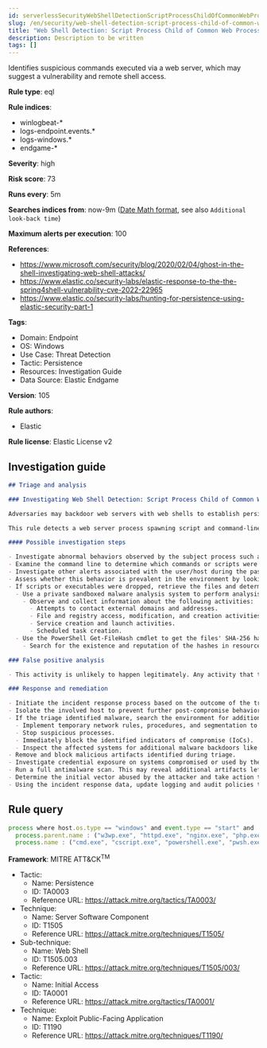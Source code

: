 ```yaml
---
id: serverlessSecurityWebShellDetectionScriptProcessChildOfCommonWebProcesses
slug: /en/security/web-shell-detection-script-process-child-of-common-web-processes
title: "Web Shell Detection: Script Process Child of Common Web Processes"
description: Description to be written
tags: []
---
```


<div id="web-shell-detection-script-process-child-of-common-web-processes"></div>

Identifies suspicious commands executed via a web server, which may suggest a vulnerability and remote shell access.

**Rule type**: eql

**Rule indices**: 

* winlogbeat-*
* logs-endpoint.events.*
* logs-windows.*
* endgame-*

**Severity**: high

**Risk score**: 73

**Runs every**: 5m

**Searches indices from**: now-9m ([Date Math format](((ref))/common-options.html#date-math), see also <DocLink id="serverlessSecurityRulesUiCreate" section="set-the-rules-schedule">`Additional look-back time`</DocLink>)

**Maximum alerts per execution**: 100

**References**: 

* https://www.microsoft.com/security/blog/2020/02/04/ghost-in-the-shell-investigating-web-shell-attacks/
* https://www.elastic.co/security-labs/elastic-response-to-the-the-spring4shell-vulnerability-cve-2022-22965
* https://www.elastic.co/security-labs/hunting-for-persistence-using-elastic-security-part-1

**Tags**: 

* Domain: Endpoint
* OS: Windows
* Use Case: Threat Detection
* Tactic: Persistence
* Resources: Investigation Guide
* Data Source: Elastic Endgame

**Version**: 105

**Rule authors**: 

* Elastic

**Rule license**: Elastic License v2

## Investigation guide

```markdown
## Triage and analysis

### Investigating Web Shell Detection: Script Process Child of Common Web Processes

Adversaries may backdoor web servers with web shells to establish persistent access to systems. A web shell is a web script that is placed on an openly accessible web server to allow an adversary to use the web server as a gateway into a network. A web shell may provide a set of functions to execute or a command-line interface on the system that hosts the web server.

This rule detects a web server process spawning script and command-line interface programs, potentially indicating attackers executing commands using the web shell.

#### Possible investigation steps

- Investigate abnormal behaviors observed by the subject process such as network connections, registry or file modifications, and any other spawned child processes.
- Examine the command line to determine which commands or scripts were executed.
- Investigate other alerts associated with the user/host during the past 48 hours.
- Assess whether this behavior is prevalent in the environment by looking for similar occurrences across hosts.
- If scripts or executables were dropped, retrieve the files and determine if they are malicious:
  - Use a private sandboxed malware analysis system to perform analysis.
    - Observe and collect information about the following activities:
      - Attempts to contact external domains and addresses.
      - File and registry access, modification, and creation activities.
      - Service creation and launch activities.
      - Scheduled task creation.
  - Use the PowerShell Get-FileHash cmdlet to get the files' SHA-256 hash values.
    - Search for the existence and reputation of the hashes in resources like VirusTotal, Hybrid-Analysis, CISCO Talos, Any.run, etc.

### False positive analysis

- This activity is unlikely to happen legitimately. Any activity that triggered the alert and is not inherently malicious must be monitored by the security team.

### Response and remediation

- Initiate the incident response process based on the outcome of the triage.
- Isolate the involved host to prevent further post-compromise behavior.
- If the triage identified malware, search the environment for additional compromised hosts.
  - Implement temporary network rules, procedures, and segmentation to contain the malware.
  - Stop suspicious processes.
  - Immediately block the identified indicators of compromise (IoCs).
  - Inspect the affected systems for additional malware backdoors like reverse shells, reverse proxies, or droppers that attackers could use to reinfect the system.
- Remove and block malicious artifacts identified during triage.
- Investigate credential exposure on systems compromised or used by the attacker to ensure all compromised accounts are identified. Reset passwords for these accounts and other potentially compromised credentials, such as email, business systems, and web services.
- Run a full antimalware scan. This may reveal additional artifacts left in the system, persistence mechanisms, and malware components.
- Determine the initial vector abused by the attacker and take action to prevent reinfection through the same vector.
- Using the incident response data, update logging and audit policies to improve the mean time to detect (MTTD) and the mean time to respond (MTTR).
```

## Rule query

```js
process where host.os.type == "windows" and event.type == "start" and
  process.parent.name : ("w3wp.exe", "httpd.exe", "nginx.exe", "php.exe", "php-cgi.exe", "tomcat.exe") and
  process.name : ("cmd.exe", "cscript.exe", "powershell.exe", "pwsh.exe", "powershell_ise.exe", "wmic.exe", "wscript.exe")

```

**Framework**: MITRE ATT&CK<sup>TM</sup>

* Tactic:
    * Name: Persistence
    * ID: TA0003
    * Reference URL: https://attack.mitre.org/tactics/TA0003/
* Technique:
    * Name: Server Software Component
    * ID: T1505
    * Reference URL: https://attack.mitre.org/techniques/T1505/
* Sub-technique:
    * Name: Web Shell
    * ID: T1505.003
    * Reference URL: https://attack.mitre.org/techniques/T1505/003/
* Tactic:
    * Name: Initial Access
    * ID: TA0001
    * Reference URL: https://attack.mitre.org/tactics/TA0001/
* Technique:
    * Name: Exploit Public-Facing Application
    * ID: T1190
    * Reference URL: https://attack.mitre.org/techniques/T1190/

